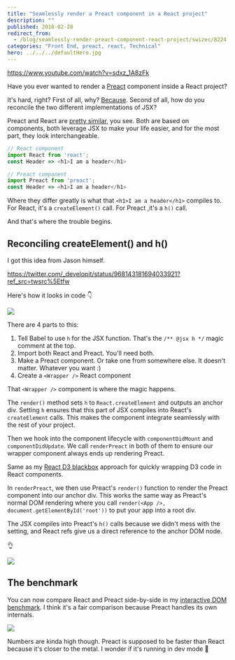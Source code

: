 ```yaml
---
title: "Seamlessly render a Preact component in a React project"
description: ""
published: 2018-02-28
redirect_from:
  - /blog/seamlessly-render-preact-component-react-project/swizec/8224
categories: "Front End, preact, react, Technical"
hero: ../../../defaultHero.jpg
---
```


https://www.youtube.com/watch?v=sdxz_1A8zFk

Have you ever wanted to render a [Preact](https://preactjs.com/) component inside a React project?

It's hard, right? First of all, why? [Because](https://swizec.com/blog/building-interactive-dom-benchmark-preliminary-results/swizec/8219). Second of all, how do you reconcile the two different implementations of JSX?

Preact and React are [pretty similar](https://github.com/developit/preact/wiki/Differences-to-React), you see. Both are based on components, both leverage JSX to make your life easier, and for the most part, they look interchangeable.

```javascript
// React component
import React from 'react';
const Header => <h1>I am a header</h1>
```

```javascript
// Preact component
import Preact from 'preact';
const Header => <h1>I am a header</h1>
```

Where they differ greatly is what that `<h1>I am a header</h1>` compiles to. For React, it's a `createElement()` call. For Preact ,it's a `h()` call.

And that's where the trouble begins.

## Reconciling createElement() and h()

I got this idea from Jason himself.

https://twitter.com/_developit/status/968143181694033921?ref_src=twsrc%5Etfw

Here's how it looks in code 👇

![](https://swizec.com/blog/wp-content/uploads/2018/02/react-wrap-preact.png)

There are 4 parts to this:

1.  Tell Babel to use `h` for the JSX function. That's the `/** @jsx h */` magic comment at the top.
2.  Import both React and Preact. You'll need both.
3.  Make a Preact component. Or take one from somewhere else. It doesn't matter. Whatever you want :)
4.  Create a `<Wrapper />` React component

That `<Wrapper />` component is where the magic happens.

The `render()` method sets `h` to `React.createElement` and outputs an anchor div. Setting `h` ensures that this part of JSX compiles into React's `createElement` calls. This makes the component integrate seamlessly with the rest of your project.

Then we hook into the component lifecycle with `componentDidMount` and `componentDidUpdate`. We call `renderPreact` in both of them to ensure our wrapper component always ends up rendering Preact.

Same as my [React D3 blackbox](https://swizec.com/blog/translate-random-d3-example-react/swizec/7765) approach for quickly wrapping D3 code in React components.

In `renderPreact`, we then use Preact's `render()` function to render the Preact component into our anchor div. This works the same way as Preact's normal DOM rendering where you call `render(<App />, document.getElementById('root'))` to put your app into a root div.

The JSX compiles into Preact's `h()` calls because we didn't mess with the setting, and React refs give us a direct reference to the anchor DOM node.

👌

![](./img/media-r0tGmQTClFyms-giphy.gif)

## The benchmark

You can now compare React and Preact side-by-side in my [interactive DOM benchmark](https://dom-benchmark.now.sh/). I think it's a fair comparison because Preact handles its own internals.

![](https://swizec.com/blog/wp-content/uploads/2018/02/preact-dom.gif)

Numbers are kinda high though. Preact is supposed to be faster than React because it's closer to the metal. I wonder if it's running in dev mode 🤔

